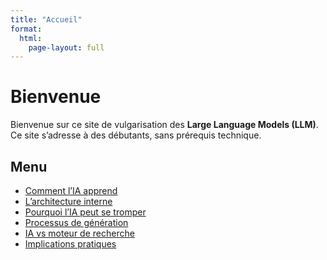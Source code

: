```yaml
---
title: "Accueil"
format:
  html:
    page-layout: full
---
```


# Bienvenue

Bienvenue sur ce site de vulgarisation des **Large Language Models (LLM)**.  
Ce site s'adresse à des débutants, sans prérequis technique.

## Menu

- [Comment l'IA apprend](apprentissage.qmd)  
- [L'architecture interne](architecture.qmd)  
- [Pourquoi l'IA peut se tromper](erreurs.qmd)  
- [Processus de génération](processus.qmd)  
- [IA vs moteur de recherche](difference.qmd)  
- [Implications pratiques](implications.qmd)

